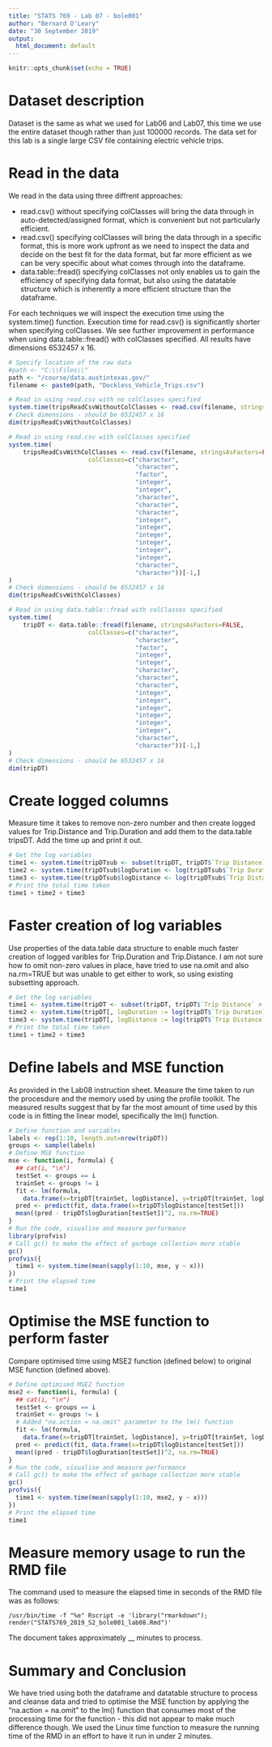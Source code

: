 ---
title: "STATS 769 - Lab 07 - bole001"
author: "Bernard O'Leary"
date: "30 September 2019"
output:
  html_document: default
---

```{r setup, include=FALSE}
knitr::opts_chunk$set(echo = TRUE)
```

# Dataset description

Dataset is the same as what we used for Lab06 and Lab07, this time we use the entire dataset though rather than just 100000 records. The data set for this lab is a single large CSV file containing electric vehicle trips.

# Read in the data

We read in the data using three diffrent approaches:

- read.csv() without specifying colClasses will bring the data through in auto-detected/assigned format, which is convenient but not particularly efficient. 
- read.csv() specifying colClasses will bring the data through in a specific format, this is more work upfront as we need to inspect the data and decide on the best fit for the data format, but far more efficient as we can be very specific about what comes through into the dataframe.
- data.table::fread() specifying colClasses not only enables us to gain the efficiency of specifying data format, but also using the datatable structure which is inherently a more efficient structure than the dataframe.

For each techniques we will inspect the execution time using the system.time() function. Execution time for read.csv() is significantly shorter when specifying colClasses. We see further improvement in performance when using data.table::fread() with colClasses specified. All results have dimensions 6532457 x 16.

```{r}
# Specify location of the raw data
#path <- "C:\\Files\\"
path <- "/course/data.austintexas.gov/"
filename <- paste0(path, "Dockless_Vehicle_Trips.csv")

# Read in using read.csv with no colClasses specified
system.time(tripsReadCsvWithoutColClasses <- read.csv(filename, stringsAsFactors=FALSE)[-1,])
# Check dimensions - should be 6532457 x 16
dim(tripsReadCsvWithoutColClasses)

# Read in using read.csv with colClasses specified
system.time(
    tripsReadCsvWithColClasses <- read.csv(filename, stringsAsFactors=FALSE,
                      colClasses=c("character",
                                   "character",
                                   "factor",
                                   "integer",
                                   "integer",
                                   "character",
                                   "character",
                                   "character",
                                   "integer",
                                   "integer",
                                   "integer",
                                   "integer",
                                   "integer",
                                   "integer",
                                   "character",
                                   "character"))[-1,]
)
# Check dimensions - should be 6532457 x 16
dim(tripsReadCsvWithColClasses)

# Read in using data.table::fread with colClasses specified
system.time(
    tripDT <- data.table::fread(filename, stringsAsFactors=FALSE,
                      colClasses=c("character",
                                   "character",
                                   "factor",
                                   "integer",
                                   "integer",
                                   "character",
                                   "character",
                                   "character",
                                   "integer",
                                   "integer",
                                   "integer",
                                   "integer",
                                   "integer",
                                   "integer",
                                   "character",
                                   "character"))[-1,]
)
# Check dimensions - should be 6532457 x 16
dim(tripDT)
```

# Create logged columns

Measure time it takes to remove non-zero number and then create logged values for Trip.Distance and Trip.Duration and add them to the data.table tripsDT. Add the time up and print it out.

```{r}
# Get the log variables
time1 <- system.time(tripDTsub <- subset(tripDT, tripDT$`Trip Distance` > 0 & tripDT$`Trip Duration` > 0))
time2 <- system.time(tripDTsub$logDuration <- log(tripDTsub$`Trip Duration`))
time3 <- system.time(tripDTsub$logDistance <- log(tripDTsub$`Trip Distance`))
# Print the total time taken 
time1 + time2 + time3
```

# Faster creation of log variables

Use properties of the data.table data structure to enable much faster creation of logged varibles for Trip.Duration and Trip.Distance. I am not sure how to omit non-zero values in place, have tried to use na.omit and also na.rm=TRUE but was unable to get either to work, so using existing subsetting approach.

```{r}
# Get the log variables
time1 <- system.time(tripDT <- subset(tripDT, tripDT$`Trip Distance` > 0 & tripDT$`Trip Duration` > 0))
time2 <- system.time(tripDT[, logDuration := log(tripDT$`Trip Duration`)])
time3 <- system.time(tripDT[, logDistance := log(tripDT$`Trip Distance`)])
# Print the total time taken
time1 + time2 + time3
```

# Define labels and MSE function 

As provided in the Lab08 instruction sheet. Measure the time taken to run the procesdure and the memory used by using the profile toolkit. The measured results suggest that by far the most amount of time used by this code is in fitting the linear model, specifically the lm() function.

```{r}
# Define function and variables
labels <- rep(1:10, length.out=nrow(tripDT))
groups <- sample(labels)
# Define MSE function
mse <- function(i, formula) {
  ## cat(i, "\n")
  testSet <- groups == i
  trainSet <- groups != i
  fit <- lm(formula,
    data.frame(x=tripDT[trainSet, logDistance], y=tripDT[trainSet, logDuration]))
  pred <- predict(fit, data.frame(x=tripDT$logDistance[testSet]))
  mean((pred - tripDT$logDuration[testSet])^2, na.rm=TRUE)
}
# Run the code, visualise and measure performance
library(profvis)
# Call gc() to make the effect of garbage collection more stable
gc() 
profvis({
  time1 <- system.time(mean(sapply(1:10, mse, y ~ x)))
})
# Print the elapsed time
time1
```

# Optimise the MSE function to perform faster

Compare optimised time using MSE2 function (defined below) to original MSE function (defined above). 

```{r}
# Define optimised MSE2 function
mse2 <- function(i, formula) {
  ## cat(i, "\n")
  testSet <- groups == i
  trainSet <- groups != i
  # Added "na.action = na.omit" parameter to the lm() function
  fit <- lm(formula,
    data.frame(x=tripDT[trainSet, logDistance], y=tripDT[trainSet, logDuration]), na.action = na.omit)
  pred <- predict(fit, data.frame(x=tripDT$logDistance[testSet]))
  mean((pred - tripDT$logDuration[testSet])^2, na.rm=TRUE)
}
# Run the code, visualise and measure performance
# Call gc() to make the effect of garbage collection more stable
gc() 
profvis({
  time1 <- system.time(mean(sapply(1:10, mse2, y ~ x)))
})
# Print the elapsed time
time1
```

# Measure memory usage to run the RMD file

The command used to measure the elapsed time in seconds of the RMD file was as follows:

```
/usr/bin/time -f "%e" Rscript -e 'library("rmarkdown"); render("STATS769_2019_S2_bole001_lab08.Rmd")'
```

The document takes approximately __ minutes to process.

# Summary and Conclusion

We have tried using both the dataframe and datatable structure to process and cleanse data and tried to optimise the MSE function by applying the "na.action = na.omit" to the lm() function that consumes most of the processing time for the function - this did not appear to make much difference though. We used the Linux time function to measure the running time of the RMD in an effort to have it run in under 2 minutes. 

